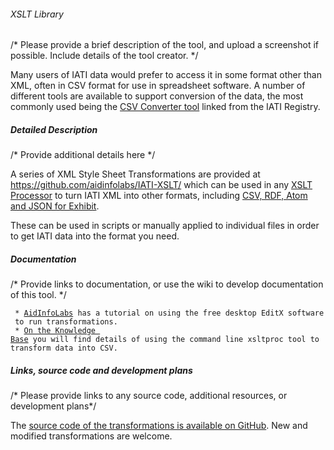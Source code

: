 ====== XSLT Library ======
/* Please provide a brief description of the tool, and upload a screenshot if possible. Include details of the tool creator. */

Many users of IATI data would prefer to access it in some format other than XML, often in CSV format for use in spreadsheet software. A number of different tools are available to support conversion of the data, the most commonly used being the [[tools:xslt:csv exporter|CSV Converter tool]] linked from the IATI Registry. 

===== Detailed Description =====
/* Provide additional details here */

A series of XML Style Sheet Transformations are provided at [[https://github.com/aidinfolabs/IATI-XSLT/]] which can be used in any [[http://en.wikipedia.org/wiki/XSLT#Processor_implementations|XSLT Processor]] to turn IATI XML into other formats, including [[https://github.com/aidinfolabs/IATI-XSLT/tree/master/templates|CSV, RDF, Atom and JSON for Exhibit]].

These can be used in scripts or manually applied to individual files in order to get IATI data into the format you need. 

===== Documentation =====
/* Provide links to documentation, or use the wiki to develop documentation of this tool. */

  * [[http://www.aidinfolabs.org/archives/393|AidInfoLabs]] has a tutorial on using the free desktop EditX software to run transformations.
  * [[http://support.iatistandard.org/entries/20680393-csv-spreadsheet-version-of-iati|On the Knowledge Base]] you will find details of using the command line xsltproc tool to transform data into CSV.

===== Links, source code and development plans =====
/* Please provide links to any source code, additional resources, or development plans*/

The [[https://github.com/aidinfolabs/IATI-XSLT/tree/master/templates|source code of the transformations is available on GitHub]]. New and modified transformations are welcome.